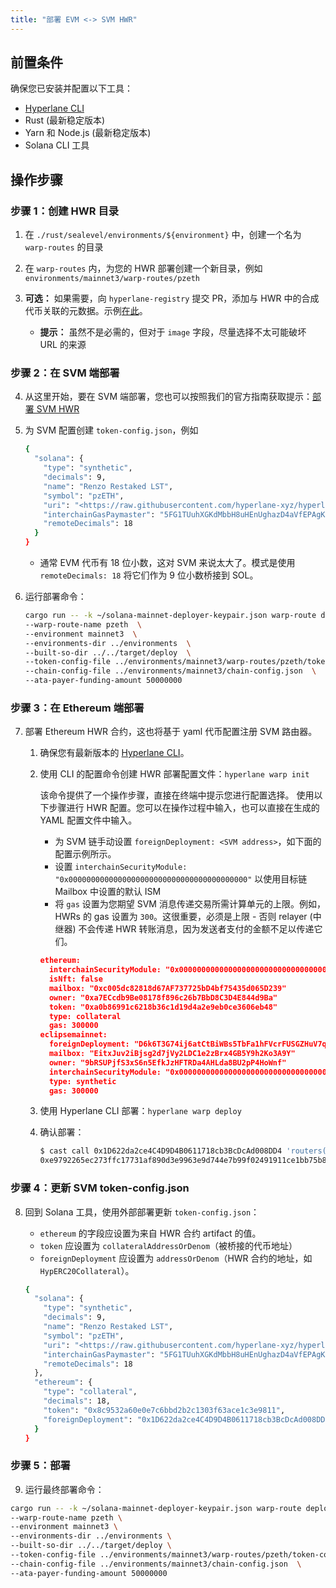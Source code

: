 ```yaml
---
title: "部署 EVM <-> SVM HWR"
---
```


## 前置条件

确保您已安装并配置以下工具：

- [Hyperlane CLI](/zh/docs/reference/developer-tools/cli)
- Rust (最新稳定版本)
- Yarn 和 Node.js (最新稳定版本)
- Solana CLI 工具

## 操作步骤

### 步骤 1：创建 HWR 目录

1. 在 `./rust/sealevel/environments/${environment}` 中，创建一个名为 `warp-routes` 的目录
2. 在 `warp-routes` 内，为您的 HWR 部署创建一个新目录，例如 `environments/mainnet3/warp-routes/pzeth`
3. **可选：** 如果需要，向 `hyperlane-registry` 提交 PR，添加与 HWR 中的合成代币关联的元数据。示例[在此](https://github.com/hyperlane-xyz/hyperlane-registry/pull/142)。

   - **提示：** 虽然不是必需的，但对于 `image` 字段，尽量选择不太可能破坏 URL 的来源

### 步骤 2：在 SVM 端部署

4. 从这里开始，要在 SVM 端部署，您也可以按照我们的官方指南获取提示：[部署 SVM HWR](https://docs.hyperlane.xyz/docs/guides/warp-routes/svm/svm-warp-route-guide)
5. 为 SVM 配置创建 `token-config.json`，例如

   ```bash
   {
     "solana": {
       "type": "synthetic",
       "decimals": 9,
       "name": "Renzo Restaked LST",
       "symbol": "pzETH",
       "uri": "<https://raw.githubusercontent.com/hyperlane-xyz/hyperlane-registry/12660fd34d30e960a748d87408a8d88f634f7454/deployments/warp_routes/pzETH/ethereum-solana-metadata.json>",
       "interchainGasPaymaster": "5FG1TUuhXGKdMbbH8uHEnUghazD4aVfEPAgKLNGNx3SL",
       "remoteDecimals": 18
     }
   }
   ```

   - 通常 EVM 代币有 18 位小数，这对 SVM 来说太大了。模式是使用 `remoteDecimals: 18` 将它们作为 9 位小数桥接到 SOL。

6. 运行部署命令：

   ```bash
   cargo run -- -k ~/solana-mainnet-deployer-keypair.json warp-route deploy \
   --warp-route-name pzeth  \
   --environment mainnet3  \
   --environments-dir ../environments  \
   --built-so-dir ../../target/deploy  \
   --token-config-file ../environments/mainnet3/warp-routes/pzeth/token-config.json  \
   --chain-config-file ../environments/mainnet3/chain-config.json  \
   --ata-payer-funding-amount 50000000
   ```

### 步骤 3：在 Ethereum 端部署

7. 部署 Ethereum HWR 合约，这也将基于 yaml 代币配置注册 SVM 路由器。

   1. 确保您有最新版本的 [Hyperlane CLI](/zh/docs/reference/developer-tools/cli)。
   2. 使用 CLI 的配置命令创建 HWR 部署配置文件：`hyperlane warp init `

      该命令提供了一个操作步骤，直接在终端中提示您进行配置选择。
      使用以下步骤进行 HWR 配置。您可以在操作过程中输入，也可以直接在生成的 YAML 配置文件中输入。

      - 为 SVM 链手动设置 `foreignDeployment: <SVM address>`，如下面的配置示例所示。
      - 设置 `interchainSecurityModule: "0x0000000000000000000000000000000000000000"` 以使用目标链 Mailbox 中设置的默认 ISM
      - 将 `gas` 设置为您期望 SVM 消息传递交易所需计算单元的上限。例如，HWRs 的 gas 设置为 `300`。这很重要，必须是上限 - 否则 relayer (中继器) 不会传递 HWR 转账消息，因为发送者支付的金额不足以传递它们。

      ```json
      ethereum:
        interchainSecurityModule: "0x0000000000000000000000000000000000000000"
        isNft: false
        mailbox: "0xc005dc82818d67AF737725bD4bf75435d065D239"
        owner: "0xa7ECcdb9Be08178f896c26b7BbD8C3D4E844d9Ba"
        token: "0xa0b86991c6218b36c1d19d4a2e9eb0ce3606eb48"
        type: collateral
        gas: 300000
      eclipsemainnet:
        foreignDeployment: "D6k6T3G74ij6atCtBiWBs5TbFa1hFVcrFUSGZHuV7q3Z"
        mailbox: "EitxJuv2iBjsg2d7jVy2LDC1e2zBrx4GB5Y9h2Ko3A9Y"
        owner: "9bRSUPjfS3xS6n5EfkJzHFTRDa4AHLda8BU2pP4HoWnf"
        interchainSecurityModule: "0x0000000000000000000000000000000000000000"
        type: synthetic
        gas: 300000
      ```

   3. 使用 Hyperlane CLI 部署：`hyperlane warp deploy `
   4. 确认部署：
      ```bash
      $ cast call 0x1D622da2ce4C4D9D4B0611718cb3BcDcAd008DD4 'routers(uint32)(bytes32)' $DESTINATION_DOMAIN --rpc-url $(rpc ethereum) 1399811149
      0xe9792265ec273ffc17731af890d3e9963e9d744e7b99f02491911ce1bb75b8cb
      ```

### 步骤 4：更新 SVM token-config.json

8. 回到 Solana 工具，使用外部部署更新 `token-config.json`：

   - `ethereum` 的字段应设置为来自 HWR 合约 artifact 的值。
   - `token` 应设置为 `collateralAddressOrDenom`（被桥接的代币地址）
   - `foreignDeployment` 应设置为 `addressOrDenom`（HWR 合约的地址，如 `HypERC20Collateral`）。

   ```bash
   {
     "solana": {
       "type": "synthetic",
       "decimals": 9,
       "name": "Renzo Restaked LST",
       "symbol": "pzETH",
       "uri": "<https://raw.githubusercontent.com/hyperlane-xyz/hyperlane-registry/12660fd34d30e960a748d87408a8d88f634f7454/deployments/warp_routes/pzETH/ethereum-solana-metadata.json>",
       "interchainGasPaymaster": "5FG1TUuhXGKdMbbH8uHEnUghazD4aVfEPAgKLNGNx3SL",
       "remoteDecimals": 18
     },
     "ethereum": {
       "type": "collateral",
       "decimals": 18,
       "token": "0x8c9532a60e0e7c6bbd2b2c1303f63ace1c3e9811",
       "foreignDeployment": "0x1D622da2ce4C4D9D4B0611718cb3BcDcAd008DD4"
     }
   }
   ```

### 步骤 5：部署

9. 运行最终部署命令：

```bash
cargo run -- -k ~/solana-mainnet-deployer-keypair.json warp-route deploy  \
--warp-route-name pzeth \
--environment mainnet3 \
--environments-dir ../environments \
--built-so-dir ../../target/deploy \
--token-config-file ../environments/mainnet3/warp-routes/pzeth/token-config.json  \
--chain-config-file ../environments/mainnet3/chain-config.json  \
--ata-payer-funding-amount 50000000